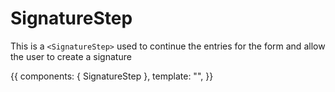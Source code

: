 <!-- SecondFormStepFour.stories.mdx -->


<Meta
  title="Shared ui/Components/Form Steppers/Form Steps/SignatureStep"
  component={SignatureStep}
  decorators={[withKnobs]}
/>

# SignatureStep

This is a `<SignatureStep>` used to continue the entries for the form and allow the user to create a
signature

<Props of={SignatureStep} />

<Canvas>
  <Story
    name="Primary"
    height="500px"
  >
    {{
      components: { SignatureStep },
      template: "<SignatureStep :handle-next-section='() => {}' />",
    }}
  </Story>
</Canvas>

